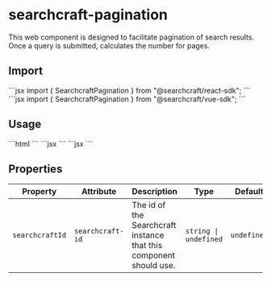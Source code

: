 
# searchcraft-pagination

This web component is designed to facilitate pagination of search results. Once a query is submitted, calculates the number for pages.

## Import

<Tabs>
<TabItem label="React">
```jsx
import { SearchcraftPagination } from "@searchcraft/react-sdk";
```
</TabItem>
<TabItem label="Vue">
```jsx
import { SearchcraftPagination } from "@searchcraft/vue-sdk";
```
</TabItem>
</Tabs>


## Usage

<Tabs>
<TabItem label="JS">
```html
<searchcraft-pagination />
```
</TabItem>
<TabItem label="React">
```jsx
<SearchcraftPagination />
```
</TabItem>
<TabItem label="Vue">
```jsx
<SearchcraftPagination />
```
</TabItem>
</Tabs>


## Properties

| Property | Attribute | Description | Type | Default |
| -------- | --------- | ----------- | ---- | ------- |
| `searchcraftId` | `searchcraft-id` | The id of the Searchcraft instance that this component should use. | `string \| undefined` | `undefined` |

